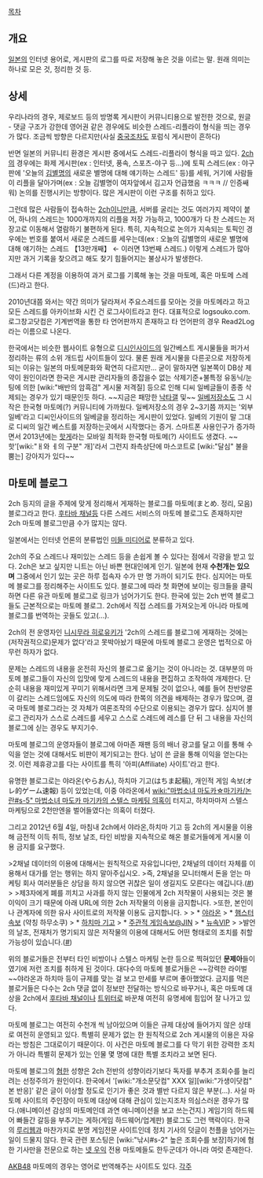[[목차]]

== 개요 ==
[[일본]]의 인터넷 용어로, 게시판의 로그를 따로 저장해 놓은 것을 이르는 말. 원래 의미는 하나로 모은 것, 정리한 것 등.

== 상세 ==
우리나라의 경우, 제로보드 등의 방명록 게시판이 커뮤니티용으로 발전한 것으로, 원글 - 댓글 구조가 강한데 영어권 같은 경우에도 비슷한 스레드-리플라이 형식을 띄는 경우가 많다. 조금씩 방향은 다르지만(사실 [[중국]]조차도 포럼식 게시판이 흔하다) 

반면 일본의 커뮤니티 환경은 게시판 중에서도 스레드-리플라이 형식을 따고 있다. [[2ch]]의 경우에는 화제 게시판(ex : 인터넷, 풍속, 스포츠-야구 등...)에 토픽 스레드(ex : 야구판에 '오늘의 [[김별명]]의 새로운 별명에 대해 얘기하는 스레드' 등)를 세워, 거기에 사람들이 리플을 달아가며(ex : 오늘 김별명이 여자앞에서 김고자 언급했음 ㅋㅋㅋ // 인증쌔워) 논의를 진행시키는 방향이다. 많은 게시판이 이런 구조를 취하고 있다.

그런데 많은 사람들이 접속하는 [[2ch]]이니만큼, 서버를 굴리는 것도 여러가지 제약이 붙어, 하나의 스레드는 1000개까지의 리플을 저장 가능하고, 1000개가 다 찬 스레드는 저장고로 이동해서 열람하기 불편하게 된다. 특히, 지속적으로 논의가 지속되는 토픽인 경우에는 번호를 붙여서 새로운 스레드를 세우는데(ex : 오늘의 김별명의 새로운 별명에 대해 얘기하는 스레드 【13만개째】 ← 이러면 13번째 스레드.) 이렇게 스레드가 많아지만 과거 기록을 찾으려고 해도 찾기 힘들어지는 불상사가 발생한다.

그래서 다른 계정을 이용하여 과거 로그를 기록해 놓는 것을 마토메, 혹은 마토메 스레(드)라고 한다.

2010년대쯤 와서는 약간 의미가 달라져서 주요스레드를 모아논 것을 마토메라고 하고 모든 스레드를 아카이브화 시킨 건 로그사이트라고 한다. 대표적으로 logsouko.com. 로그창고닷컴은 기계번역을 통한 타 언어판까지 존재하고 타 언어판의 경우 Read2Log라는 이름으로 나온다.

한국에서는 비슷한 웹사이트 유형으로 [[디시인사이드]]의 일간베스트 게시물들을 퍼가서 정리하는 류의 소위 개드립 사이트들이 있다. 물론 원래 게시물을 다른곳으로 저장하게 되는 이유는 일본의 마토메문화와 확연히 다르지만... 굳이 말하자면 일본쪽이 DB상 제약이 원인이라면 한국은 게시판 관리자들의 종잡을수 없는 삭제기준+불특정 유동닉/눈팅에 의한 [wiki:"배반의 암흑검" 게시물 저격질] 등으로 인해 디씨 일베글들이 종종 삭제되는 경우가 있기 때문인듯 하다. ~~지금은 패망한 [[낙타갤]] 및~~ [[일베저장소]]도 그 시작은 한국형 마토메(?) 커뮤니티에 가까웠다. 일베저장소의 경우 2~3기쯤 까지는 '외부 일베'라고 디씨인사이드의 일베글을 정리하는 게시판이 있었다. 일베의 기원이 말 그대로 디씨의 일간 베스트를 저장하는곳에서 시작했다는 증거. 스마트폰 사용인구가 증가하면서 2013년에는 [http://hotge.co.kr 핫게]라는 모바일 최적화 한국형 마토메(?) 사이트도 생겼다.  ~~핫'[wiki:"ㅐ와 ㅔ의 구분" 개]'라서 그런지 좌측상단에 마스코트로 [wiki:"달심" 불을 뿜는] 강아지가 있다~~

== 마토메 블로그 ==
2ch 등지의 글을 주제에 맞게 정리해서 게재하는 블로그를 마토메(まとめ. 정리, 모음) 블로그라고 한다. [[후타바 채널]]등 다른 스레드 서비스의 마토메 블로그도 존재하지만 2ch 마토메 블로그만큼 수가 많지는 않다.

일본에서는 인터넷 언론의 분류법인 [[미들 미디어]]로 분류하고 있다.

2ch의 주요 스레드나 재미있는 스레드 등을 손쉽게 볼 수 있다는 점에서 각광을 받고 있다. 2ch은 보고 싶지만 니트는 아닌 바쁜 현대인에게 인기. 일본에 현재 '''수천개는 있으며''' 그중에서 인기 있는 곳은 하루 접속자 수가 만 명 가까이 되기도 한다. 심지어는 마토메 블로그를 정리해주는 사이트도 있다. 블로그에 따라 첫 화면에 보이는 링크들을 클릭하면 다른 유관 마토메 블로그로 링크가 넘어가기도 한다. 한국에 있는 2ch 번역 블로그들도 근본적으로는 마토메 블로그. 2ch에서 직접 스레드를 가져오는게 아니라 마토메 블로그를 번역하는 곳들도 있고(…).

2ch의 전 운영자인 [[니시무라 히로유키]]가 '2ch의 스레드를 블로그에 게재하는 것에는 (저작권적으로)문제가 없다'라고 못박아놨기 때문에 마토메 블로그 운영은 법적으로 아무런 하자가 없다.

문제는 스레드의 내용을 온전히 자신의 블로그로 옮기는 것이 아니라는 것. 대부분의 마토메 블로그들이 자신의 입맛에 맞게 스레드의 내용을 편집하고 조작하여 개제한다. 단순히 내용을 재미있게 꾸미기 위해서라면 크게 문제될 것이 없으나, 예를 들어 찬반양론이 갈리는 스레드임에도 자신의 의도에 따라 한쪽의 의견을 배제하는 경우가 많으며, 결국 마토메 블로그라는 것 자체가 여론조작의 수단으로 이용되는 경우가 많다. 심지어 블로그 관리자가 스스로 스레드를 세우고 스스로 스레드에 레스를 단 뒤 그 내용을 자신의 블로그에 싣는 경우도 부지기수.

마토메 블로그의 운영자들이 블로그에 아마존 재팬 등의 배너 광고를 달고 이를 통해 수익을 얻는 것에 대해서도 비판이 제기되고는 한다. 남이 쓴 글을 통해 이익을 얻는다는 것. 이런 제휴광고를 다는 사이트를 특히 '아피(Affiliate) 사이트'라고 한다.

유명한 블로그로는 야라온(やらおん), 하치마 기고(はちま起稿), 개인적 게임 속보(オレ的ゲーム速報) 등이 있었는데, 이중 야라온에서 [[wiki:"마법소녀 마도카☆마기카/논란#s-5" 마법소녀 마도카 마기카의 스텔스 마케팅 의혹]]이 터지고, 하치마마저 스텔스 마케팅으로 2천만엔을 벌어들였다는 의혹이 터졌다.

그리고 2012년 6월 4일, 마침내 2ch에서 야라온,하치마 기고 등 2ch의 게시물을 이용해 금전적 이득 취득, 정보 날조, 타인 비방을 지속적으로 해온 블로거들에게 게시물 이용 금지를 요구했다.

>2채널 데이터의 이용에 대해서는 원칙적으로 자유입니다만, 2채널의 데이터 자체를 이용해서 대가를 얻는 행위는 하지 말아주십시오.
>즉, 2채널을 모니터해서 돈을 얻는 마케팅 회사 여러분들은 상담을 하지 않으면 귀찮은 일이 생길지도 모른다는 얘깁니다.([http://www.2ch.net/precautions.html #])
>  
>제3자에게 폐를 끼치고 사과를 하지 않는 인물에게 2ch 저작물이 사용되는 것은 불이익이 크기 때문에 아래 URL에 의한 2ch 저작물의 이용을 금지합니다.
>또한, 본인이나 관계자에 의한 유사 사이트로의 저작물 이용도 금지합니다.
>  
>  * [http://yaraon.blog109.fc2.com/ 야라온]
>  * [http://hamusoku.com/ 햄스터속보] (약칭 하무소쿠)
>  * [http://blog.esuteru.com/ 하치마 기고]
>  * [http://jin115.com/ 주관적 게임속보@JIN]
>  * [http://blog.livedoor.jp/insidears/ 뉴속VIP]
>  
>발언의 날조, 전재처가 명기되지 않은 저작물의 이용에 대해서도 어떤 형태로의 조치를 취할 가능성이 있습니다.([http://2ch.net/warn.txt #])

위의 블로거들은 전부터 타인 비방이나 스텔스 마케팅 논란 등으로 찍혀있던 '''문제아'''들이였기에 저런 조치를 취하게 된 것이다. 대다수의 마토메 블로거들은 ~~강력한 라이벌~~야라온과 하치마 등이 규제를 맞는 걸 보고 만세를 부르며 좋아했었다. 금지를 먹은 블로거들은 다수는 2ch 댓글 없이 정보만 전달하는 방식으로 바꾸거나, 혹은 마토메 대상을 2ch에서 [[후타바 채널]]이나 [[트위터]]로 바꾼채 여전히 유명세에 힘입어 잘 나가고 있다.

마토메 블로그는 여전히 수천개 씩 남아있으며 이들은 규제 대상에 들어가지 않은 상태로 여전히 운영되고 있다. 특별히 문제가 없는 한 원칙적으로 2ch 게시물의 이용은 자유라는 방침은 그대로이기 때문이다. 이 사건은 마토메 블로그를 다 막기 위한 강력한 조치가 아니라 특별히 문제가 있는 인물 몇 명에 대한 특별 조치라고 보면 된다.

마토메 블로그의 [[혐한]] 성향은 2ch 전반의 성향이라기보다 독자를 부추겨 조회수를 늘리려는 선정주의가 원인이다. 한국에서 '[wiki:"개소문닷컴" XXX 일][wiki:"가생이닷컴" 본 반응]' 같은 글이 이상할 정도로 인기가 좋은 것과 별반 다르지 않은 부분(…). 사실 마토메 사이트의 주인장이 마토메 대상에 대해 관심이 있는지조차 의심스러운 경우가 많다.(애니메이션 감상의 마토메인데 과연 애니메이션을 보고 쓰는건지.) 게임기의 하드웨어 빠들간 갈등을 부추기는 게하(게임 하드웨어/업계판) 블로그도 그런 맥락이다. 한국의 [[루리웹]]과 마찬가지로 분명 게임전문 사이트인데 정치 기사의 덧글이 천플을 넘어가는 일이 드물지 않다. 한국 관련 포스팅은 [wiki:"낚시#s-2" 높은 조회수를 보장]하기에 혐한 기사만을 전문으로 하는 [[넷 우익]] 전용 마토메들도 한두군데가 아니라 여럿 존재한다.

[[AKB48]] 마토메의 경우는 영어로 번역해주는 사이트도 있다.
[[각주]]
